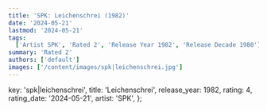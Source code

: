 ```yaml
---
title: 'SPK: Leichenschrei (1982)'
date: '2024-05-21'
lastmod: '2024-05-21'
tags:
  ['Artist SPK', 'Rated 2', 'Release Year 1982', 'Release Decade 1980']
summary: 'Rated 2'
authors: ['default']
images: ['/content/images/spk|leichenschrei.jpg']
---
```


  key: 'spk|leichenschrei',
  title: 'Leichenschrei',
  release_year: 1982,
  rating: 4,
  rating_date: '2024-05-21',
  artist: 'SPK',
};

<MusicRating data={data} />
